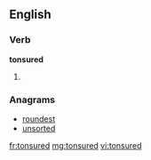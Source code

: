 ==English==

===Verb===
'''tonsured'''

# {{past of|tonsure}}

===Anagrams===
* [[roundest]]
* [[unsorted]]

[[fr:tonsured]]
[[mg:tonsured]]
[[vi:tonsured]]